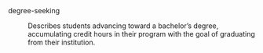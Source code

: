 degree-seeking

: Describes students advancing toward a bachelor's degree, accumulating credit hours in their program with the goal of graduating from their institution. 
